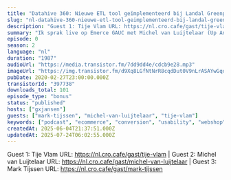 ```yaml
---
title: "Datahive 360: Nieuwe ETL tool geïmplementeerd bij Landal Greenparks, met Michel van Luijtelaar (Up Analytics), Tije Vlam (Trafficbuilders) en Mark Tijssen (Landal Greenparks)"
slug: "nl-datahive-360-nieuwe-etl-tool-geimplementeerd-bij-landal-greenparks-met-michel-van-luijtelaar-up-analytics-tije-vlam-trafficbuilders-en-mark-tijssen-landal-greenparks"
description: "Guest 1: Tije Vlam URL: https://nl.cro.cafe/gast/tije-vlam | Guest 2: Michel van Luijtelaar URL: https://nl.cro.cafe/gast/michel-van-luijtelaar | Guest 3: Mark Tijssen URL: https://nl.cro.cafe/gast/mark-tijssen"
summary: "Ik sprak live op Emerce GAUC met Michel van Luijtelaar (Up Analytics), Tije Vlam (Trafficbuilders) en Mark Tijssen (Landal Greenparks) over de nieuwe ETL (Extract Transform, Load) tool van Tije die nu in Beta is en inmiddels al een tijdje draait bij Landal."
episode: 0
season: 2
language: "nl"
duration: "1987"
audioUrl: "https://media.transistor.fm/7dd9dd4e/cdcb9e28.mp3"
imageUrl: "https://img.transistor.fm/d9Xq8LGfNtNrR8cqdDut0V9nLrASAYwGqqd6w67T5yU/rs:fill:0:0:1/w:3000/h:3000/q:60/aHR0cHM6Ly9pbWct/dXBsb2FkLXByb2R1/Y3Rpb24udHJhbnNp/c3Rvci5mbS82ZWE3/YjRjMTM1YzRlZGJl/ZWMxZTYwMTI4ZDQ3/OTlhZS5qcGVn.webp"
pubDate: 2020-02-27T23:00:00.000Z
transistorId: "397738"
downloads_total: 101
episode_type: "bonus"
status: "published"
hosts: ["gxjansen"]
guests: ["mark-tijssen", "michel-van-luijtelaar", "tije-vlam"]
keywords: ["podcast", "ecommerce", "conversion", "usability", "webshop", "english"]
createdAt: 2025-06-04T21:37:51.000Z
updatedAt: 2025-07-24T06:02:55.000Z
---
```


Guest 1: Tije Vlam URL: https://nl.cro.cafe/gast/tije-vlam | Guest 2: Michel van Luijtelaar URL: https://nl.cro.cafe/gast/michel-van-luijtelaar | Guest 3: Mark Tijssen URL: https://nl.cro.cafe/gast/mark-tijssen
